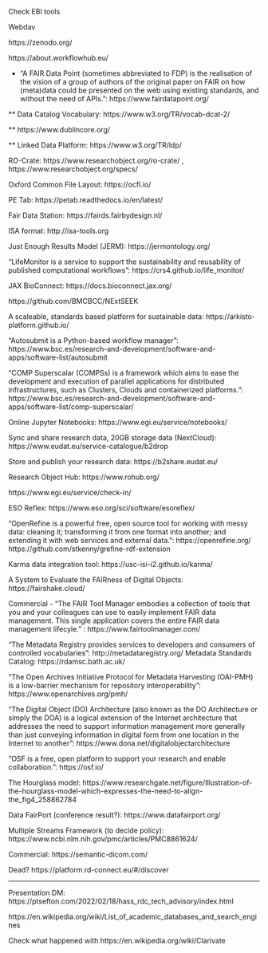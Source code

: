 Check EBI tools

Webdav

https://zenodo.org/

https://about.workflowhub.eu/

* "A FAIR Data Point (sometimes abbreviated to FDP) is the realisation of the vision of a group of authors of the original paper on FAIR on how (meta)data could be presented on the web using existing standards, and without the need of APIs.": https://www.fairdatapoint.org/

** Data Catalog Vocabulary: https://www.w3.org/TR/vocab-dcat-2/

** https://www.dublincore.org/

** Linked Data Platform: https://www.w3.org/TR/ldp/

RO-Crate: https://www.researchobject.org/ro-crate/ , https://www.researchobject.org/specs/

Oxford Common File Layout: https://ocfl.io/

PE Tab: https://petab.readthedocs.io/en/latest/

Fair Data Station: https://fairds.fairbydesign.nl/

ISA format: http://isa-tools.org

Just Enough Results Model (JERM): https://jermontology.org/

"LifeMonitor is a service to support the sustainability and reusability of published computational workflows": https://crs4.github.io/life_monitor/

JAX BioConnect: https://docs.bioconnect.jax.org/

https://github.com/BMCBCC/NExtSEEK

A scaleable, standards based platform for sustainable data: https://arkisto-platform.github.io/

"Autosubmit is a Python-based workflow manager": https://www.bsc.es/research-and-development/software-and-apps/software-list/autosubmit

"COMP Superscalar (COMPSs) is a framework which aims to ease the development and execution of parallel applications for distributed infrastructures, such as Clusters, Clouds and containerized platforms.": https://www.bsc.es/research-and-development/software-and-apps/software-list/comp-superscalar/

Online Jupyter Notebooks: https://www.egi.eu/service/notebooks/

Sync and share research data, 20GB storage data (NextCloud): https://www.eudat.eu/service-catalogue/b2drop

Store and publish your research data: https://b2share.eudat.eu/

Research Object Hub: https://www.rohub.org/

https://www.egi.eu/service/check-in/

ESO Reflex: https://www.eso.org/sci/software/esoreflex/

"OpenRefine is a powerful free, open source tool for working with messy data: cleaning it; transforming it from one format into another; and extending it with web services and external data.": https://openrefine.org/ https://github.com/stkenny/grefine-rdf-extension

Karma data integration tool: https://usc-isi-i2.github.io/karma/

A System to Evaluate the FAIRness of Digital Objects: https://fairshake.cloud/

Commercial - "The FAIR Tool Manager embodies a collection of tools that you and your colleagues can use to easily implement FAIR data management. This single application covers the entire FAIR data management lifecyle." : https://www.fairtoolmanager.com/

"The Metadata Registry provides services to developers and consumers of controlled vocabularies": http://metadataregistry.org/ Metadata Standards Catalog: https://rdamsc.bath.ac.uk/

"The Open Archives Initiative Protocol for Metadata Harvesting (OAI-PMH) is a low-barrier mechanism for repository interoperability": https://www.openarchives.org/pmh/

"The Digital Object (DO) Architecture (also known as the DO Architecture or simply the DOA) is a logical extension of the Internet architecture that addresses the need to support information management more generally than just conveying information in digital form from one location in the Internet to another": https://www.dona.net/digitalobjectarchitecture

"OSF is a free, open platform to support your research and enable collaboration.": https://osf.io/

The Hourglass model: https://www.researchgate.net/figure/Illustration-of-the-hourglass-model-which-expresses-the-need-to-align-the_fig4_258862784

Data FairPort (conference result?): https://www.datafairport.org/

Multiple Streams Framework (to decide policy): https://www.ncbi.nlm.nih.gov/pmc/articles/PMC8861624/

Commercial: https://semantic-dicom.com/

Dead? https://platform.rd-connect.eu/#/discover

--------------

Presentation DM: https://ptsefton.com/2022/02/18/hass_rdc_tech_advisory/index.html



https://en.wikipedia.org/wiki/List_of_academic_databases_and_search_engines

Check what happened with https://en.wikipedia.org/wiki/Clarivate